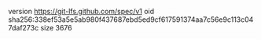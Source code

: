 version https://git-lfs.github.com/spec/v1
oid sha256:338ef53a5e5ab980f437687ebd5ed9cf617591374aa7c56e9c113c047daf273c
size 3676
